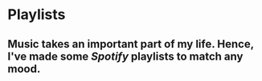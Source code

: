 
# Playlists

## Music takes an important part of my life. Hence, I've made some *Spotify* playlists to match any mood.

<Playlists/>

